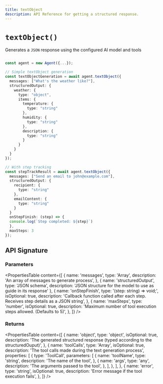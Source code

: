 ```yaml
---
title: textObject
description: API Reference for getting a structured response.
---
```


# `textObject()`

Generates a `JSON` response using the configured AI model and tools

```ts

const agent = new Agent({...});

// Simple textObject generation
const textObjectGeneration = await agent.textObject({
  messages: ["What's the weather like?"],
  structuredOutput: {
    weather: {
      type: "object",
      items: {
        temperature: {
          type: "string"
        },
        humidity: {
          type: "string"
        },
        description: {
          type: "string"
        }
      }
    }
  }
});

// With step tracking
const stepTrackResult = await agent.textObject({
  messages: ["Send an email to john@example.com"],
  structuredOutput: {
    recipient: {
      type: "string"
    },
    emailContent: {
      type: "string"
    }
  }
  onStepFinish: (step) => {
  console.log(`Step completed: ${step}`)
  },
  maxSteps: 3
});
```

## API Signature

### Parameters

<PropertiesTable
  content={[
    {
      name: 'messages',
      type: 'Array<string>',
      description: 'An array of messages to generate process',
    },
    {
      name: 'structuredOutput',
      type: 'JSON schema',
      description: 'JSON structure for the model to use as guide in its response'
    },
    {
      name: 'onStepFinish',
      type: '(step: string) => void;',
      isOptional: true,
      description: 'Callback function called after each step. Receives step details as a JSON string',
    },
    {
      name: 'maxSteps',
      type: 'number',
      isOptional: true,
      description: 'Maximum number of tool execution steps allowed. (Defaults to 5)',
    },
  ]}
/>

### Returns

<PropertiesTable
  content={[
    {
      name: 'object',
      type: 'object',
      isOptional: true,
      description: 'The generated structured response (typed according to the structuredOuput)',
    },
    {
      name: 'toolCalls',
      type: 'Array<ToolCall>',
      isOptional: true,
      description: 'The tool calls made during the text generation process',
      properties: [
        {
          type: 'ToolCall',
          parameters: [
            {
              name: 'toolName',
              type: 'string',
              description: 'The name of the tool',
            },
            {
              name: 'args',
              type: 'any',
              description: 'The arguments passed to the tool',
            },
          ],
        },
      ],
    },
    {
      name: 'error',
      type: 'string',
      isOptional: true,
      description: 'Error message if the tool execution fails',
    },
  ]}
/>
